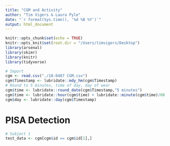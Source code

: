 ```yaml
---
title: "CGM and Activity"
author: "Tim Vigers & Laura Pyle"
date: "`r format(Sys.time(), '%d %B %Y')`"
output: html_document
---
```


```r
knitr::opts_chunk$set(echo = TRUE)
knitr::opts_knit$set(root.dir = "/Users/timvigers/Desktop")
library(arsenal)
library(skimr)
library(knitr)
library(tidyverse)
```

```r
# Import
cgm <- read.csv("./18-0487 CGM.csv")
cgm$Timestamp <- lubridate::mdy_hm(cgm$Timestamp)
# Round to 5 minutes, time of day, day of wear
cgm$time <- lubridate::round_date(cgm$Timestamp,"5 minutes")
cgm$time <- lubridate::hour(cgm$time) + lubridate::minute(cgm$time)/60
cgm$day <- lubridate::day(cgm$Timestamp)
```

# PISA Detection

```r
# Subject 1
test_data <- cgm[cgm$id == cgm$id[1],]
```